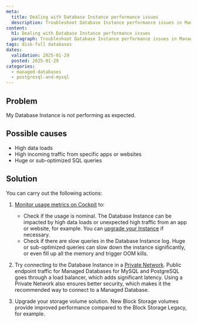 ```yaml
---
meta:
  title: Dealing with Database Instance performance issues
  description: Troubleshoot Database Instance performance issues in Managed Databases for MySQL and PostgreSQL.
content:
  h1: Dealing with Database Instance performance issues
  paragraph: Troubleshoot Database Instance performance issues in Managed Databases for MySQL and PostgreSQL.
tags: disk-full databases
dates:
  validation: 2025-01-29
  posted: 2025-01-29
categories:
  - managed-databases
  - postgresql-and-mysql
---
```


## Problem

My Database Instance is not performing as expected.

## Possible causes

- High data loads
- High incoming traffic from specific apps or websites
- Huge or sub-optimized SQL queries

## Solution

You can carry out the following actions:

1. [Monitor usage metrics on Cockpit](/managed-databases-for-postgresql-and-mysql/how-to/monitor-databases-cockpit) to:

    - Check if the usage is nominal. The Database Instance can be impacted by high data loads or unexpected high traffic from an app or website, for example. You can [upgrade your Instance](/managed-databases-for-postgresql-and-mysql/how-to/upgrade-a-database) if necessary.
    - Check if there are slow queries in the Database Instance log. Huge or sub-optimized queries can slow down the instance significantly, or even fill up all the memory and trigger OOM kills.

2. Try connecting to the Database Instance in a [Private Network](/managed-databases-for-postgresql-and-mysql/how-to/connect-database-private-network). Public endpoint traffic for Managed Databases for MySQL and PostgreSQL goes through a load balancer, which adds significant latency. Using a Private Network also ensures better security, which makes it the recommended way to connect to a Managed Database.

3. Upgrade your storage volume solution. New Block Storage volumes provide improved performance compared to the Block Storage Legacy, for example.